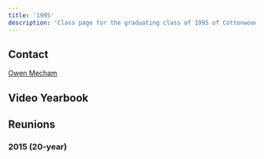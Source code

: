 ```yaml
---
title: '1995'
description: 'Class page for the graduating class of 1995 of Cottonwood High School.'
---
```



## Contact

[Owen Mecham](mailto:owen.mecham@gmail.com)

## Video Yearbook

<YouTube
  id="G0xmDe0MysE"
  title="Cottonwood High School 1995 Video Yearbook Part 1"
/>
<YouTube
  id="5Z22Extvx24"
  title="Cottonwood High School 1995 Video Yearbook Part 2"
/>
<YouTube
  id="wi866vqQ7V8"
  title="Cottonwood High School 1995 Video Yearbook Part 3"
/>
<YouTube
  id="7Cw29tA1ilw"
  title="Cottonwood High School 1995 Video Yearbook Part 4"
/>

## Reunions

### 2015 (20-year)

<YouTube
  id="Cml4VcZLc3g"
  title="CHS 1995 Slideshow"
/>
